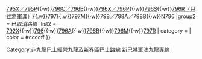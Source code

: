 {{Navbox
|name        = 新巴將軍澳九龍專線
|title       = [[新巴將軍澳九龍專線|<span style="color:green">新巴將軍澳九龍專線</span>]]
|titlestyle = background: orange; color:green
|bodystyle   = background: #f9f9f9;
|groupstyle  = background: #ececec; text-align: center;
|belowstyle  = text-align: center;
|liststyle   = background:green;
|listclass=hlist
|oddstyle    = background: #f9f9f9;
|evenstyle   = background: #f9f9f9;
|state       = collapsed
|group1      = 營運中路線
|list1       = [[新巴792M線|792M]]{{·w}}[[新巴795X線|795X／795P]]{{·w}}[[新巴796C線|796C／796E]]{{·w}}[[新巴796X線|796X／796P]]{{·w}}[[新巴796S線|796S]]{{·w}}[[新巴796R線|796R（只往將軍澳）]]{{.w}}[[新巴797線|797]]{{.w}}[[新巴797M線|797M]]{{·w}}[[新巴798線|798／798A／798B]]{{·w}}[[新巴N796線|N796]]
|group2      = 已取消路線
|list2       = [[新巴792X線|<del>792X</del>]]{{·w}}[[新巴796線|<del>796</del>]]{{·w}}[[新巴796A線|<del>796A</del>]]{{·w}}[[新巴796B線|<del>796B</del>]]{{·w}}[[新巴796M線|<del>796M</del>]]{{·w}}[[新巴797R線|<del>797R</del>]]
| category = [[Category:非九龍巴士經營九龍及新界區巴士路線]]
| color    = #ccccff
}}
<noinclude>[[Category:香港巴士路線模板|新巴將軍澳九龍專線]]</noinclude>